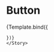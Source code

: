 
<Meta title="components/Button" component={Button} />


# Button

<Canvas>
    <Story
    name="botao"
    args={{
        variant: "circle",
        children: "botaozito"
    }}>
    {Template.bind({
        
    })}
    </Story>
</Canvas>


